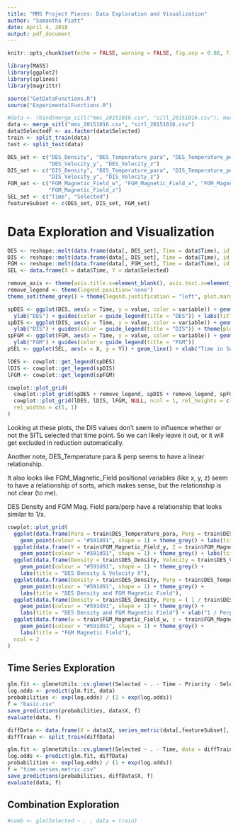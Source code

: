 ```yaml
---
title: "MMS Project Pieces: Data Exploration and Visualization"
author: "Samantha Piatt"
date: April 4, 2018
output: pdf_document
---
```

```r
knitr::opts_chunk$set(echo = FALSE, warning = FALSE, fig.asp = 0.88, fig.width = 4)

library(MASS)
library(ggplot2)
library(splines)
library(magrittr)

source("GetDataFunctions.R")
source("ExperimentalFunctions.R")
```
```r
#data <- rbind(merge_sitl("mms_20151016.csv", "sitl_20151016.csv"), merge_sitl("mms_20151204.csv", "sitl_20151204.csv"))
data <- merge_sitl("mms_20151016.csv", "sitl_20151016.csv")
data$SelectedF <- as.factor(data$Selected)
train <- split_train(data)
test <- split_test(data)

DES_set <- c("DES_Density", "DES_Temperature_para", "DES_Temperature_perp", "DES_Velocity_x", 
             "DES_Velocity_y", "DES_Velocity_z")
DIS_set <- c("DIS_Density", "DIS_Temperature_para", "DIS_Temperature_perp", "DIS_Velocity_x",
             "DIS_Velocity_y", "DIS_Velocity_z")
FGM_set <- c("FGM_Magnetic_Field_w", "FGM_Magnetic_Field_x", "FGM_Magnetic_Field_y",
             "FGM_Magnetic_Field_z")
SEL_set <- c("Time", "Selected")
featureSubset <- c(DES_set, DIS_set, FGM_set)
```

# Data Exploration and Visualization
```r
DES <- reshape::melt(data.frame(data[, DES_set], Time = data$Time), id = 'Time')
DIS <- reshape::melt(data.frame(data[, DIS_set], Time = data$Time), id = 'Time')
FGM <- reshape::melt(data.frame(data[, FGM_set], Time = data$Time), id = 'Time')
SEL <- data.frame(X = data$Time, Y = data$Selected)

remove_axis <- theme(axis.title.x=element_blank(), axis.text.x=element_blank(), axis.line.x = element_blank())
remove_legend <- theme(legend.position='none')
theme_set(theme_grey() + theme(legend.justification = "left", plot.margin = margin(0, 0, 0, 0)))

spDES <- ggplot(DES, aes(x = Time, y = value, color = variable)) + geom_smooth(method = "lm", formula = y ~ ns(x, df = 100), se = FALSE) + remove_axis +
  ylab("DES") + guides(color = guide_legend(title = "DES")) + labs(title = "Features Grouped by Instrument and Time")
spDIS <- ggplot(DIS, aes(x = Time, y = value, color = variable)) + geom_smooth(method = "lm", formula = y ~ ns(x, df = 100), se = FALSE) + remove_axis +
  ylab("DIS") + guides(color = guide_legend(title = "DIS")) + theme(plot.title = element_blank())
spFGM <- ggplot(FGM, aes(x = Time, y = value, color = variable)) + geom_smooth(method = "lm", formula = y ~ ns(x, df = 100), se = FALSE) + remove_axis +
  ylab("FGM") + guides(color = guide_legend(title = "FGM"))
pSEL <- ggplot(SEL, aes(x = X, y = Y)) + geom_line() + xlab("Time in Seconds")+ scale_y_discrete(name = "Selected", limits = c(0, 1))

lDES <- cowplot::get_legend(spDES)
lDIS <- cowplot::get_legend(spDIS)
lFGM <- cowplot::get_legend(spFGM)

cowplot::plot_grid(
  cowplot::plot_grid(spDES + remove_legend, spDIS + remove_legend, spFGM + remove_legend, pSEL, align = "hv", ncol = 1, rel_heights = c(1, 1, 1, 0.4)),
  cowplot::plot_grid(lDES, lDIS, lFGM, NULL, ncol = 1, rel_heights = c(1, 1, 1, 0.4)),
  rel_widths = c(5, 1)
)
```

Looking at these plots, the DIS values don't seem to influence whether or not the SITL selected that time point. So we can likely leave it out, or it will get excluded in reduction automatically.

Another note, DES_Temperature para & perp seems to have a linear relationship.

It also looks like FGM_Magnetic_Field positional variables (like x, y, z) seem to have a relationship of sorts, which makes sense, but the relationship is not clear (to me).

DES Density and FGM Mag. Field para/perp have a relationship that looks similar to 1/x.

```r
cowplot::plot_grid(
  ggplot(data.frame(Para = train$DES_Temperature_para, Perp = train$DES_Temperature_perp), aes(x = Para, y = Perp)) + 
    geom_point(colour = "#591d91", shape = 1) + theme_grey() + labs(title = "DES Temperature"),
  ggplot(data.frame(Y = train$FGM_Magnetic_Field_y, Z = train$FGM_Magnetic_Field_z), aes(x = Y, y = Z, color = "#8f8699")) + 
    geom_point(colour = "#591d91", shape = 1) + theme_grey() + labs(title = "FGM Magnetic Field"),
  ggplot(data.frame(Density = train$DES_Density, Velocity = train$DES_Velocity_x), aes(y = Density, x = Velocity)) + 
    geom_point(colour = "#591d91", shape = 1) + theme_grey() +
    labs(title = "DES Density & Velocity X"),
  ggplot(data.frame(Density = train$DES_Density, Perp = train$DES_Temperature_perp), aes(y = Density, x = Perp, color = "#8f8699")) + 
    geom_point(colour = "#591d91", shape = 1) + theme_grey() +
    labs(title = "DES Density and FGM Magnetic Field"),
  ggplot(data.frame(Density = train$DES_Density, Perp = ( 1 / train$DES_Temperature_perp )), aes(y = Density, x = Perp, color = "#8f8699")) + 
    geom_point(colour = "#591d91", shape = 1) + theme_grey() +
    labs(title = "DES Density and FGM Magnetic Field") + xlab("1 / Perp"),
  ggplot(data.frame(w = train$FGM_Magnetic_Field_w, z = train$FGM_Magnetic_Field_z), aes(y = w, x = z, color = "#8f8699")) + 
    geom_point(colour = "#591d91", shape = 1) + theme_grey() +
    labs(title = "FGM Magnetic Field"),
  ncol = 2
)
```

## Time Series Exploration
```r
glm.fit <- glmnetUtils::cv.glmnet(Selected ~ . - Time - Priority - SelectedF, data = train, family = "binomial")
log.odds <- predict(glm.fit, data)
probabilities <- exp(log.odds) / (1 + exp(log.odds))
f = "basic.csv"
save_predictions(probabilities, data$X, f)
evaluate(data, f)
```
```r
diffData <- data.frame(X = data$X, series_metric(data[,featureSubset], 20), data[, SEL_set])
diffTrain <- split_train(diffData)

glm.fit <- glmnetUtils::cv.glmnet(Selected ~ . - Time, data = diffTrain, family = "binomial")
log.odds <- predict(glm.fit, diffData)
probabilities <- exp(log.odds) / (1 + exp(log.odds))
f = "time.series.metric.csv"
save_predictions(probabilities, diffData$X, f)
evaluate(data, f)
```

## Combination Exploration
```r
#comb <- glm(Selected ~ . , data = train)
```

